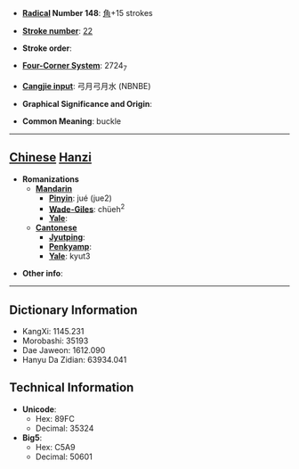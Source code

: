 * '''[[Wiktionary:Chinese radical index| Radical]] Number 148''': [[Wiktionary:Chinese radical index 角|角]]+15 strokes

* '''[[Wiktionary:Chinese total strokes index|Stroke number]]''': [[Wiktionary:Chinese total strokes index 22|22]]

* '''Stroke order''': 

* '''[[Wiktionary:Chinese four corner index|Four-Corner System]]''': 2724<sub>7</sub>

* '''[[Wiktionary:Chinese Cangjie index|Cangjie input]]''': 弓月弓月水 (NBNBE)

* '''Graphical Significance and Origin''': 

* '''Common Meaning''': buckle

----

== [[Chinese]] [[Hanzi]] ==

* '''Romanizations'''
** '''[[Mandarin]]'''
*** '''[[Pinyin]]''': jué (jue2)
*** '''[[Wade-Giles]]''': chüeh<sup>2</sup>
*** '''[[Yale]]''': 
** '''[[Cantonese]]'''
*** '''[[Jyutping]]''':
*** '''[[Penkyamp]]''': 
*** '''[[Yale]]''': kyut3

* '''Other info''': 

----

== Dictionary Information ==

* KangXi: 1145.231
* Morobashi: 35193
* Dae Jaweon: 1612.090
* Hanyu Da Zidian: 63934.041

== Technical Information ==

* '''Unicode''':
** Hex: 89FC
** Decimal: 35324
* '''Big5''':
** Hex: C5A9
** Decimal: 50601